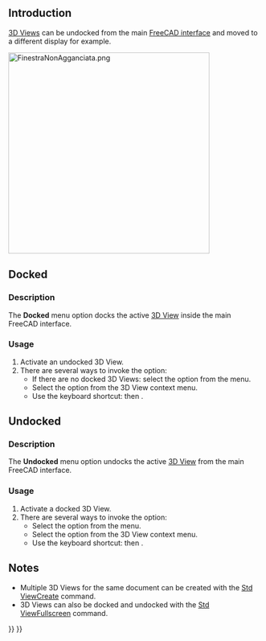 <languages/>
<translate>

<!--T:20-->
{{Docnav
|[[Std_ViewBoxZoom|ViewBoxZoom]]
|[[Std_ViewFullscreen|ViewFullscreen]]
|[[Std_View_Menu|Std View Menu]]
|IconL=Std_ViewBoxZoom.svg
|IconR=Std_ViewFullscreen.svg
|IconC=Freecad.svg
}}

<!--T:2-->
{{GuiCommand
|Name=Std ViewDockUndockFullscreen
|MenuLocation=View → Document window → Docked/Undocked
|Workbenches=All
|Shortcut={{KEY|V}} {{KEY|D}} / {{KEY|V}} {{KEY|U}}
|SeeAlso=[[Std_ViewFullscreen|Std ViewFullscreen]], [[Std_MainFullscreen|Std MainFullscreen]]
}}

==Introduction== <!--T:21-->

<!--T:22-->
[[3D_View|3D Views]] can be undocked from the main [[Interface|FreeCAD interface]] and moved to a different display for example.

</translate>
[[Image:FinestraNonAgganciata.png|400px]]
<translate>
<!--T:23-->
{{Caption|An undocked 3D View}}

==Docked== <!--T:24-->

===Description=== <!--T:25-->

<!--T:26-->
The '''Docked''' menu option docks the active [[3D_View|3D View]] inside the main FreeCAD interface.

===Usage=== <!--T:27-->

<!--T:28-->
# Activate an undocked 3D View.
# There are several ways to invoke the option:
#* If there are no docked 3D Views: select the {{MenuCommand|View → Document window → Docked}} option from the menu.
#* Select the {{MenuCommand|Document window → Docked}} option from the 3D View context menu.
#* Use the keyboard shortcut: {{KEY|V}} then {{KEY|D}}.

==Undocked== <!--T:29-->

===Description=== <!--T:30-->

<!--T:31-->
The '''Undocked''' menu option undocks the active [[3D_View|3D View]] from the main FreeCAD interface.

===Usage=== <!--T:32-->

<!--T:33-->
# Activate a docked 3D View.
# There are several ways to invoke the option:
#* Select the {{MenuCommand|View → Document window → Undocked}} option from the menu.
#* Select the {{MenuCommand|Document window → Undocked}} option from the 3D View context menu.
#* Use the keyboard shortcut: {{KEY|V}} then {{KEY|U}}.

==Notes== <!--T:34-->

<!--T:35-->
* Multiple 3D Views for the same document can be created with the [[Std_ViewCreate|Std ViewCreate]] command.
* 3D Views can also be docked and undocked with the [[Std_ViewFullscreen|Std ViewFullscreen]] command.


<!--T:36-->
{{Docnav
|[[Std_ViewBoxZoom|ViewBoxZoom]]
|[[Std_ViewFullscreen|ViewFullscreen]]
|[[Std_View_Menu|Std View Menu]]
|IconL=Std_ViewBoxZoom.svg
|IconR=Std_ViewFullscreen.svg
|IconC=Freecad.svg
}}

</translate>
{{Std_Base_navi{{#translation:}}}}
{{Userdocnavi{{#translation:}}}}
